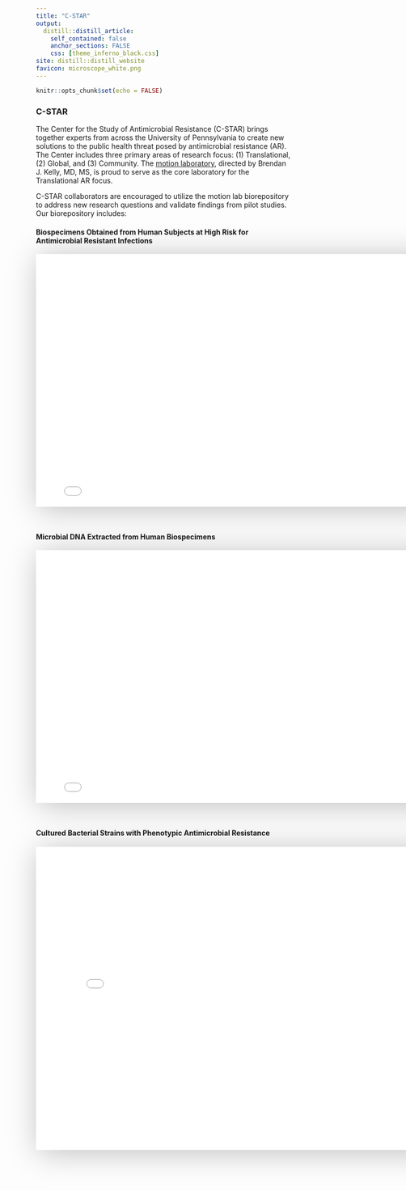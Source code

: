 ```yaml
---
title: "C-STAR"
output:
  distill::distill_article:
    self_contained: false
    anchor_sections: FALSE
    css: [theme_inferno_black.css]
site: distill::distill_website
favicon: microscope_white.png
---
```


```r

knitr::opts_chunk$set(echo = FALSE)

```
  
### C-STAR  
  
The Center for the Study of Antimicrobial Resistance (C-STAR) brings together experts from across the University of Pennsylvania to create new solutions to the public health threat posed by antimicrobial resistance (AR). The Center includes three primary areas of research focus: (1)  Translational, (2) Global, and (3) Community. The [motion laboratory](https://motionlab.site), directed by Brendan J. Kelly, MD, MS, is proud to serve as the core laboratory for the Translational AR focus.  
  
C-STAR collaborators are encouraged to utilize the motion lab biorepository to address new research questions and validate findings from pilot studies. Our biorepository includes:  
  
  
#### Biospecimens Obtained from Human Subjects at High Risk for Antimicrobial Resistant Infections  

<iframe src="data_cstar/p_cstar_lv_raw_specimen_totals.html" width=800 height=500 style="border: 0; box-shadow: 5px 5px 56px 0px rgba(0,0,0,0.25);"></iframe>  

<br>  


#### Microbial DNA Extracted from Human Biospecimens  

<iframe src="data_cstar/p_cstar_lv_dna_specimen_totals.html" width=800 height=500 style="border: 0; box-shadow: 5px 5px 56px 0px rgba(0,0,0,0.25);"></iframe>  

<br>  


#### Cultured Bacterial Strains with Phenotypic Antimicrobial Resistance  

<iframe src="data_cstar/p_cstar_lv_cx_totals.html" width=800 height=600 style="border: 0; box-shadow: 5px 5px 56px 0px rgba(0,0,0,0.25);"></iframe>  




 <br>

 <br>

 <br>

  
